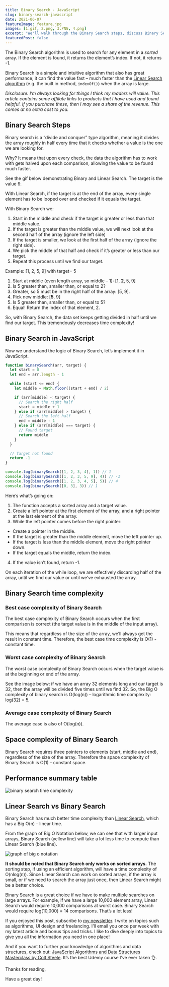 ```yaml
---
title: Binary Search - JavaScript
slug: binary-search-javascript
date: 2021-06-07
featureImage: feature.jpg
images: [1.gif, 2.png, 3.PNG, 4.png]
excerpt: "We'll walk through the Binary Search steps, discuss Binary Search time complexity, and debate Linear Search vs Binary Search."
featuredPost: false
---
```



The Binary Search algorithm is used to search for any element in a _sorted_ array. If the element is found, it returns the element’s index. If not, it returns -1.

Binary Search is a simple and intuitive algorithm that also has great performance; it can find the value fast – much faster than the [Linear Search algorithm](https://www.doabledanny.com/linear-search-in-javascript) (e.g. the built in method, `indexOf()`) when the array is large.

_Disclosure: I’m always looking for things I think my readers will value. This article contains some affilate links to products that I have used and found helpful. If you purchase these, then I may see a share of the revenue. This comes at no extra cost to you._

## Binary Search Steps

Binary search is a “divide and conquer” type algorithm, meaning it divides the array roughly in half every time that it checks whether a value is the one we are looking for.

Why? It means that upon every check, the data the algorithm has to work with gets halved upon each comparison, allowing the value to be found much faster.

See the gif below demonstrating Binary and Linear Search. The target is the value 9.

<FigureWithCaption
  src={props.images[0].publicURL}
  alt="Binary search steps gif"
  caption="Source: "
  a_text="codesdope.com"
  href="https://www.codesdope.com/course/algorithms-binary-search/"
/>

With Linear Search, if the target is at the end of the array, every single element has to be looped over and checked if it equals the target.

With Binary Search we:

1. Start in the middle and check if the target is greater or less than that middle value.
2. If the target is greater than the middle value, we will next look at the second half of the array (ignore the left side)
3. If the target is smaller, we look at the first half of the array (ignore the right side).
4. We pick the middle of that half and check if it’s greater or less than our target.
5. Repeat this process until we find our target.

Example: [1, 2, 5, 9] with target= 5

1. Start at middle (even length array, so middle – 1): [1, **2**, 5, 9]
2. Is 5 greater than, smaller than, or equal to 2?
3. Greater, so 5 must be in the right half of the array: [5, 9].
4. Pick new middle: [**5**, 9]
5. Is 5 greater than, smaller than, or equal to 5?
6. Equal! Return the index of that element, 2.

So, with Binary Search, the data set keeps getting divided in half until we find our target. This tremendously decreases time complexity!

## Binary Search in JavaScript

Now we understand the logic of Binary Search, let’s implement it in JavaScript.

```js
function binarySearch(arr, target) {
  let start = 0
  let end = arr.length - 1

  while (start <= end) {
    let middle = Math.floor((start + end) / 2)

    if (arr[middle] < target) {
      // Search the right half
      start = middle + 1
    } else if (arr[middle] > target) {
      // Search the left half
      end = middle - 1
    } else if (arr[middle] === target) {
      // Found target
      return middle
    }
  }

  // Target not found
  return -1
}

console.log(binarySearch([1, 2, 3, 4], 1)) // 1
console.log(binarySearch([1, 2, 3, 5, 9], 4)) // -1
console.log(binarySearch([1, 2, 3, 4, 5], 5)) // 4
console.log(binarySearch([0, 3], 3)) // 1
```

Here’s what’s going on:

1. The function accepts a sorted array and a target value.
2. Create a left pointer at the first element of the array, and a right pointer at the last element of the array.
3. While the left pointer comes before the right pointer:

- Create a pointer in the middle.
- If the target is greater than the middle element, move the left pointer up.
- If the target is less than the middle element, move the right pointer down.
- If the target equals the middle, return the index.

4. If the value isn’t found, return -1.

On each iteration of the while loop, we are effectively discarding half of the array, until we find our value or until we’ve exhausted the array.

## Binary Search time complexity

### Best case complexity of Binary Search

The best case complexity of Binary Search occurs when the first comparison is correct (the target value is in the middle of the input array).

This means that regardless of the size of the array, we’ll always get the result in constant time. Therefore, the best case time complexity is O(1) - constant time.

### Worst case complexity of Binary Search

The worst case complexity of Binary Search occurs when the target value is at the beginning or end of the array.

See the image below: if we have an array 32 elements long and our target is 32, then the array will be divided five times until we find 32. So, the Big O complexity of binary search is O(log(n)) – logarithmic time complexity: log(32) = 5.

<FigureWithCaption
  src={props.images[1].publicURL}
  alt="Binary search steps"
  caption="32 elements = 5 “steps” at worst case. Image Source: "
  a_text="JavaScript Algorithms and Data Structures Masterclass by Colt Steele"
  href="https://ad.admitad.com/g/05dgete24sfa55577a70b3e3b7aadc/?ulp=https%3A%2F%2Fwww.udemy.com%2Fcourse%2Fjs-algorithms-and-data-structures-masterclass%2F"
/>

### Average case complexity of Binary Search

The average case is also of O(log(n)).

## Space complexity of Binary Search

Binary Search requires three pointers to elements (start, middle and end), regardless of the size of the array. Therefore the space complexity of Binary Search is O(1) – constant space.

## Performance summary table

![binary search time complexity](3.PNG)

## Linear Search vs Binary Search

Binary Search has much better time complexity than [Linear Search](https://www.doabledanny.com/linear-search-in-javascript), which has a Big O(n) – linear time.

From the graph of Big O Notation below, we can see that with larger input arrays, Binary Search (yellow line) will take a lot less time to compute than Linear Search (blue line).

![graph of big o notation](4.png)

**It should be noted that Binary Search only works on sorted arrays.** The sorting step, if using an efficient algorithm, will have a time complexity of O(nlog(n)). Since Linear Search can work on sorted arrays, if the array is small, or if we need to search the array just once, then Linear Search might be a better choice.

Binary Search is a great choice if we have to make multiple searches on large arrays. For example, if we have a large 10,000 element array, Linear Search would require 10,000 comparisons at worst case. Binary Search would require log(10,000) = 14 comparisons. That’s a lot less!

If you enjoyed this post, subscribe to [my newsletter](https://www.doabledanny.com/newsletter-signup/). I write on topics such as algorithms, UI design and freelancing. I’ll email you once per week with my latest article and bonus tips and tricks. I like to dive deeply into topics to give you all the information you need in one place!

And if you want to further your knowledge of algorithms and data structures, check out: [JavaScript Algorithms and Data Structures Masterclass by Colt Steele](https://ad.admitad.com/g/05dgete24sfa55577a70b3e3b7aadc/?ulp=https%3A%2F%2Fwww.udemy.com%2Fcourse%2Fjs-algorithms-and-data-structures-masterclass%2F). It’s the best Udemy course I’ve ever taken 👌.

Thanks for reading,

Have a great day!
